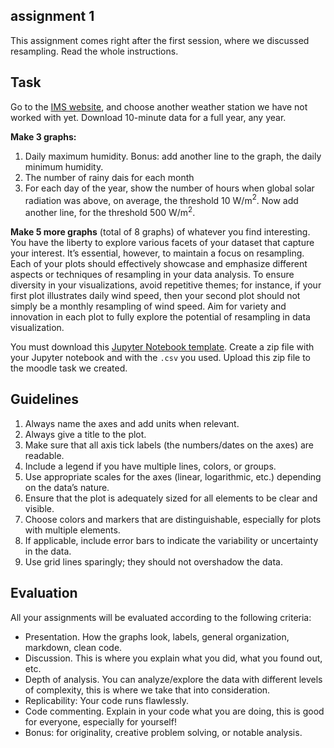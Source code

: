 ## assignment 1

This assignment comes right after the first session, where we discussed resampling.
Read the whole instructions.

## Task

Go to the [IMS website](https://ims.gov.il/en/data_gov){target="_blank"}, and choose another weather station we have not worked with yet. Download 10-minute data for a full year, any year.

**Make 3 graphs:**

1. Daily maximum humidity. Bonus: add another line to the graph, the daily minimum humidity.
1. The number of rainy dais for each month
1. For each day of the year, show the number of hours when global solar radiation was above, on average, the threshold 10 W/m$^2$. Now add another line, for the threshold 500 W/m$^2$.

**Make 5 more graphs** (total of 8 graphs) of whatever you find interesting. You have the liberty to explore various facets of your dataset that capture your interest. It's essential, however, to maintain a focus on resampling. Each of your plots should effectively showcase and emphasize different aspects or techniques of resampling in your data analysis. To ensure diversity in your visualizations, avoid repetitive themes; for instance, if your first plot illustrates daily wind speed, then your second plot should not simply be a monthly resampling of wind speed. Aim for variety and innovation in each plot to fully explore the potential of resampling in data visualization.

You must download this <a href="/assignments/assignment1-template.ipynb" download>Jupyter Notebook template</a>. Create a zip file with your Jupyter notebook and with the `.csv` you used. Upload this zip file to the moodle task we created.

## Guidelines

1. Always name the axes and add units when relevant.
1. Always give a title to the plot.
1. Make sure that all axis tick labels (the numbers/dates on the axes) are readable.
1. Include a legend if you have multiple lines, colors, or groups.
1. Use appropriate scales for the axes (linear, logarithmic, etc.) depending on the data's nature.
1. Ensure that the plot is adequately sized for all elements to be clear and visible.
1. Choose colors and markers that are distinguishable, especially for plots with multiple elements.
1. If applicable, include error bars to indicate the variability or uncertainty in the data.
1. Use grid lines sparingly; they should not overshadow the data.

## Evaluation

All your assignments will be evaluated according to the following criteria:

- Presentation. How the graphs look, labels, general organization, markdown, clean code.
- Discussion. This is where you explain what you did, what you found out, etc.
- Depth of analysis. You can analyze/explore the data with different levels of complexity, this is where we take that into consideration.
- Replicability: Your code runs flawlessly.
- Code commenting. Explain in your code what you are doing, this is good for everyone, especially for yourself!
- Bonus: for originality, creative problem solving, or notable analysis.